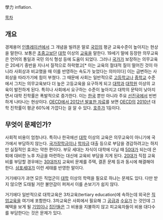 學力 inflation.

[[목차]]
== 개요 ==
경제용어 [[인플레이션]]에서 그 개념을 빌려온 말로 [[국민]]의 평균 교육수준이 높아지는 현상을 말한다. 보통은 [[초중고]]보단 [[대학]] 이상의 [[교육]]을 말한다.
19세기 말에 등장한 의무교육은 언어의 통일과 국민 의식 형성 등에 도움이 되었다. 그러나 [[국가]]가 보장하는 의무교육은 20세기 중반을 지나서 질적으로 하락했고[* 이는 교육의 절대적 질이 떨어진 것이 아니라 사회상과 비교했을 때 이를 반영하는 속도가 늦었다는 의미이다] 이는 급변하는 사회상을 따라가기에 힘이 부쳤다. 그 때문에 사회는 일반적으로 [[고등학교]]나 [[중학교]] 수준에서 그치는 의무교육보다 더 높은 고등교육을 요구하게 되고 [[대학]]과 [[대학원]] 이상의 교육이 발전하게 된다. 특히나 사회에서 요구하는 수준이 높아지고 대학의 문턱이 낮아지면서 대학 진학률은 폭발적으로 증가한다. 이는 [[한국]] 뿐만 아니라 주요 [[선진국]]에서 빈번하게 나타나는 현상이다. [http://www.oecd.org/edu/highlights.pdf OECD에서 2012년 발표한 자료]를 보면 [[OECD]]의 [[2010년]] 대학 진학률이 평균 60%에 가깝다는 걸 알 수 있다. [[호주]]가 1등이다.

== 무엇이 문제인가? ==
사회적 비용이 엄청나다. 특히나 한국에선 [[대학]] 이상의 교육은 의무교육이 아니기에 국가에서 부담하지 않는다. [[국가장학금]]이나 [[학자금]] 대출 등으로 부담을 경감하려고는 하지만 실질적인 효과는 약한 편이다. 부모 세대는 자식이 대학에 다닐 때 [[50대]]가 되는데 은퇴에 대비한 노후 자금을 마련하는 대신에 교육비 부담을 지게 된다. [[20대]]가 직접 교육비를 부담할 경우에는 [[30대]]까지 교육비 문제를 주택, 결혼 문제 등과 동시에 해결해야 한다. [[삼포세대]]가 이런 세태를 반영한 말이다.

거기에다가 과연 모든 직업군이 [[대학]] 이상의 학력을 필요로 하냐는 문제도 있다. 다만 받지 않으면 도태될 거란 불안감이 퍼져서 이를 손보기가 쉽지 않다.

거기에다 일반적으로 대학교육은 3차교육(tertiary education)에 속하는데 외국은 [[직업교육]]을 여기에 포함한다. 3차교육은 사회에서 필요해 그 [[공급]]과 [[수요]]가 는 것인데 그 혜택을 보게 될 [[기업]]이나 [[집단]]들은 그 비용을 지불하지 않고 피교육자들이 비용 대다수를 부담한다는 것은 문제가 있다.
